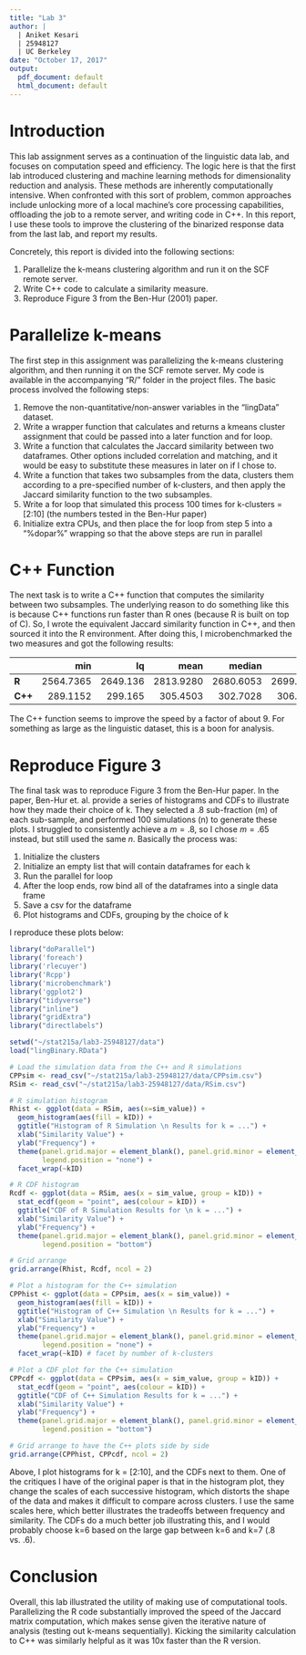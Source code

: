 ```yaml
---
title: "Lab 3"
author: | 
  | Aniket Kesari
  | 25948127
  | UC Berkeley
date: "October 17, 2017"
output:
  pdf_document: default
  html_document: default
---
```


# Introduction

This lab assignment serves as a continuation of the linguistic data lab, and focuses on computation speed and efficiency. The logic here is that the first lab introduced clustering and machine learning methods for dimensionality reduction and analysis. These methods are inherently computationally intensive. When confronted with this sort of problem, common approaches include unlocking more of a local machine's core processing capabilities, offloading the job to a remote server, and writing code in C++. In this report, I use these tools to improve the clustering of the binarized response data from the last lab, and report my results.

Concretely, this report is divided into the following sections:

1. Parallelize the k-means clustering algorithm and run it on the SCF remote server.
2. Write C++ code to calculate a similarity measure.
3. Reproduce Figure 3 from the Ben-Hur (2001) paper.

# Parallelize k-means

The first step in this assignment was parallelizing the k-means clustering algorithm, and then running it on the SCF remote server. My code is available in the accompanying "R/" folder in the project files. The basic process involved the following steps:

1. Remove the non-quantitative/non-answer variables in the "lingData" dataset.
2. Write a wrapper function that calculates and returns a kmeans cluster assignment that could be passed into a later function and for loop.
3. Write a function that calculates the Jaccard similarity between two dataframes. Other options included correlation and matching, and it would be easy to substitute these measures in later on if I chose to.
4. Write a function that takes two subsamples from the data, clusters them according to a pre-specified number of k-clusters, and then apply the Jaccard similarity function to the two subsamples.
5. Write a for loop that simulated this process 100 times for k-clusters = [2:10] (the numbers tested in the Ben-Hur paper)
6. Initialize extra CPUs, and then place the for loop from step 5 into a "%dopar%" wrapping so that the above steps are run in parallel

# C++ Function

The next task is to write a C++ function that computes the similarity between two subsamples. The underlying reason to do something like this is because C++ functions run faster than R ones (because R is built on top of C). So, I wrote the equivalent Jaccard similarity function in C++, and then sourced it into the R environment. After doing this, I microbenchmarked the two measures and got the following results:

               min       lq      mean    median        uq       max    neval   cld
------- ---------- -------- --------- --------- --------- --------- -------- -----       
**R**    2564.7365 2649.136 2813.9280 2680.6053 2699.9675 4792.3081      100     b
**C++**   289.1152  299.165  305.4503  302.7028  306.1963  346.1311      100     a 

The C++ function seems to improve the speed by a factor of about 9. For something as large as the linguistic dataset, this is a boon for analysis.

# Reproduce Figure 3

The final task was to reproduce Figure 3 from the Ben-Hur paper. In the paper, Ben-Hur et. al. provide a series of histograms and CDFs to illustrate how they made their choice of k. They selected a .8 sub-fraction (m) of each sub-sample, and performed 100 simulations (n) to generate these plots. I struggled to consistently achieve a $m = .8$, so I chose $m = .65$ instead, but still used the same $n$. Basically the process was:

1. Initialize the clusters
2. Initialize an empty list that will contain dataframes for each k
3. Run the parallel for loop
4. After the loop ends, row bind all of the dataframes into a single data frame
5. Save a csv for the dataframe
6. Plot histograms and CDFs, grouping by the choice of k

I reproduce these plots below:


```r
library("doParallel")
library('foreach')
library('rlecuyer')
library('Rcpp')
library('microbenchmark')
library('ggplot2')
library("tidyverse")
library("inline")
library("gridExtra")
library("directlabels")

setwd("~/stat215a/lab3-25948127/data")
load("lingBinary.RData")
```

```r
# Load the simulation data from the C++ and R simulations
CPPsim <- read_csv("~/stat215a/lab3-25948127/data/CPPsim.csv")
RSim <- read_csv("~/stat215a/lab3-25948127/data/RSim.csv")

# R simulation histogram
Rhist <- ggplot(data = RSim, aes(x=sim_value)) +
  geom_histogram(aes(fill = kID)) +
  ggtitle("Histogram of R Simulation \n Results for k = ...") +
  xlab("Similarity Value") +
  ylab("Frequency") +
  theme(panel.grid.major = element_blank(), panel.grid.minor = element_blank(), panel.background = element_blank(),
        legend.position = "none") +
  facet_wrap(~kID) 

# R CDF histogram
Rcdf <- ggplot(data = RSim, aes(x = sim_value, group = kID)) +
  stat_ecdf(geom = "point", aes(colour = kID)) +
  ggtitle("CDF of R Simulation Results for \n k = ...") +
  xlab("Similarity Value") +
  ylab("Frequency") +
  theme(panel.grid.major = element_blank(), panel.grid.minor = element_blank(), panel.background = element_blank(),
        legend.position = "bottom") 

# Grid arrange
grid.arrange(Rhist, Rcdf, ncol = 2)
```

```r
# Plot a histogram for the C++ simulation
CPPhist <- ggplot(data = CPPsim, aes(x = sim_value)) +
  geom_histogram(aes(fill = kID)) +
  ggtitle("Histogram of C++ Simulation \n Results for k = ...") +
  xlab("Similarity Value") +
  ylab("Frequency") +
  theme(panel.grid.major = element_blank(), panel.grid.minor = element_blank(), panel.background = element_blank(),
        legend.position = "none") +
  facet_wrap(~kID) # facet by number of k-clusters

# Plot a CDF plot for the C++ simulation
CPPcdf <- ggplot(data = CPPsim, aes(x = sim_value, group = kID)) +
  stat_ecdf(geom = "point", aes(colour = kID)) +
  ggtitle("CDF of C++ Simulation Results for k = ...") +
  xlab("Similarity Value") +
  ylab("Frequency") +
  theme(panel.grid.major = element_blank(), panel.grid.minor = element_blank(), panel.background = element_blank(),
        legend.position = "bottom") 

# Grid arrange to have the C++ plots side by side
grid.arrange(CPPhist, CPPcdf, ncol = 2)
```

Above, I plot histograms for k = [2:10], and the CDFs next to them. One of the critiques I have of the original paper is that in the histogram plot, they change the scales of each successive histogram, which distorts the shape of the data and makes it difficult to compare across clusters. I use the same scales here, which better illustrates the tradeoffs between frequency and similarity. The CDFs do a much better job illustrating this, and I would probably choose k=6 based on the large gap between k=6 and k=7 (.8 vs. .6).

# Conclusion

Overall, this lab illustrated the utility of making use of computational tools. Parallelizing the R code substantially improved the speed of the Jaccard matrix computation, which makes sense given the iterative nature of analysis (testing out k-means sequentially). Kicking the similarity calculation to C++ was similarly helpful as it was 10x faster than the R version.


